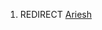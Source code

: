 {{title:Ariesh Akademi}}
{{author:Laura Holmegaard}}
{{timestamp:2009-11-20T13:34:43Z}}
{{copyright:Ariesh Akademi}}
#REDIRECT [[Ariesh]]